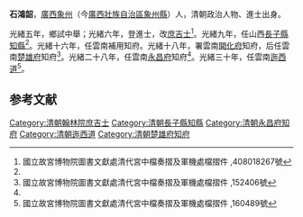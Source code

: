 '''石鴻韶'''，[[廣西|廣西]][[象州|象州]]（今[[廣西壯族自治區|廣西壯族自治區]][[象州縣|象州縣]]）人，清朝政治人物、進士出身。

光緒五年，鄉試中舉；光緒六年，登進士，改[[庶吉士|庶吉士]]<ref name="#1">國立故宮博物院圖書文獻處清代宮中檔奏摺及軍機處檔摺件 ,408018267號</ref>。光緒九年，任山西[[長子縣|長子縣]][[知縣|知縣]]<ref name="#1"/>。光緒十六年，任雲南補用知府。光緒十八年，署雲南[[開化府|開化府]]知府，后任雲南[[楚雄府|楚雄府]]知府<ref name="#2">國立故宮博物院圖書文獻處清代宮中檔奏摺及軍機處檔摺件 ,152406號</ref>。光緒二十八年，任雲南[[永昌府|永昌府]]知府<ref name="#2"/>。光緒三十年，任雲南[[迤西道|迤西道]]<ref>國立故宮博物院圖書文獻處清代宮中檔奏摺及軍機處檔摺件 ,160489號</ref>。

==参考文献==
{{reflist}}
{{清朝人物小作品}}
{{光緒六年庚辰科殿試金榜}}
[[Category:清朝翰林院庶吉士|Category:清朝翰林院庶吉士]]
[[Category:清朝長子縣知縣|Category:清朝長子縣知縣]]
[[Category:清朝永昌府知府|Category:清朝永昌府知府]]
[[Category:清朝迤西道|Category:清朝迤西道]]
[[Category:清朝楚雄府知府|Category:清朝楚雄府知府]]